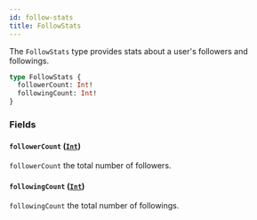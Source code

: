 ```yaml
---
id: follow-stats
title: FollowStats
---
```



The `FollowStats` type provides stats about a user's followers and followings.

```graphql
type FollowStats {
  followerCount: Int!
  followingCount: Int!
}
```


### Fields

#### `followerCount` ([`Int`](/cyberconnect/reference/scalars/int))

`followerCount` the total number of followers.


#### `followingCount` ([`Int`](/cyberconnect/reference/scalars/int))

`followingCount` the total number of followings.




